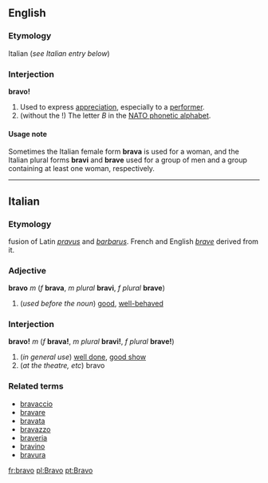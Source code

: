 ==English==
===Etymology===
Italian (''see Italian entry below'')

===Interjection===
'''bravo!'''

#Used to express [[appreciation]], especially to a [[performer]].
#(without the !) The letter ''B'' in the [[NATO phonetic alphabet]].

====Usage note====
Sometimes the Italian female form '''brava''' is used for a woman, and the Italian plural forms '''bravi''' and '''brave''' used for a group of men and a group containing at least one woman, respectively.
----
==Italian==
===Etymology===
fusion of Latin ''[[pravus]]'' and ''[[barbarus]]''. French and English ''[[brave]]'' derived from it.
===Adjective===
'''bravo''' ''m'' (''f'' '''brava''', ''m plural'' '''bravi''', ''f plural'' '''brave''')

#(''used before the noun'') [[good]], [[well-behaved]]

===Interjection===
'''bravo!''' ''m'' (''f'' '''brava!''', ''m plural'' '''bravi!''', ''f plural'' '''brave!''')

#(''in general use'') [[well done]], [[good show]]
#(''at the theatre, etc'') bravo

===Related terms===
*[[bravaccio]]
*[[bravare]]
*[[bravata]]
*[[bravazzo]]
*[[braveria]]
*[[bravino]]
*[[bravura]]

[[fr:bravo]]
[[pl:Bravo]]
[[pt:Bravo]]